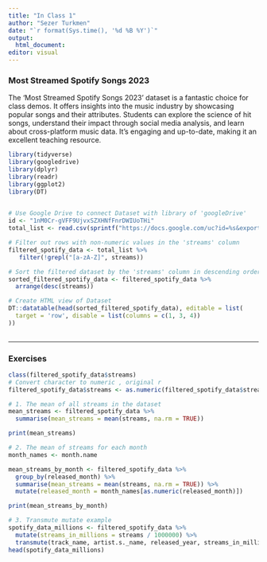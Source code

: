 ```yaml
---
title: "In Class 1"
author: "Sezer Turkmen"
date: "`r format(Sys.time(), '%d %B %Y')`"
output: 
  html_document:
editor: visual
---
```


### Most Streamed Spotify Songs 2023

The 'Most Streamed Spotify Songs 2023' dataset is a fantastic choice for class demos. It offers insights into the music industry by showcasing popular songs and their attributes. Students can explore the science of hit songs, understand their impact through social media analysis, and learn about cross-platform music data. It's engaging and up-to-date, making it an excellent teaching resource.

```r

library(tidyverse)
library(googledrive)
library(dplyr)
library(readr)
library(ggplot2)
library(DT)
 
```

```r
# Use Google Drive to connect Dataset with library of 'googleDrive'
id <- "1nM0Cr-gVFF9UjvxSZXHNfFnrDWIUoTHi"
total_list <- read.csv(sprintf("https://docs.google.com/uc?id=%s&export=download", id))

# Filter out rows with non-numeric values in the 'streams' column
filtered_spotify_data <- total_list %>%
   filter(!grepl("[a-zA-Z]", streams))

# Sort the filtered dataset by the 'streams' column in descending order
sorted_filtered_spotify_data <- filtered_spotify_data %>%
  arrange(desc(streams))

# Create HTML view of Dataset
DT::datatable(head(sorted_filtered_spotify_data), editable = list(
  target = 'row', disable = list(columns = c(1, 3, 4))
))
 
```
---
### Exercises
```r


class(filtered_spotify_data$streams)
# Convert character to numeric , original r
filtered_spotify_data$streams <- as.numeric(filtered_spotify_data$streams)

# 1. The mean of all streams in the dataset
mean_streams <- filtered_spotify_data %>%
  summarise(mean_streams = mean(streams, na.rm = TRUE))

print(mean_streams)

# 2. The mean of streams for each month
month_names <- month.name

mean_streams_by_month <- filtered_spotify_data %>%
  group_by(released_month) %>%
  summarise(mean_streams = mean(streams, na.rm = TRUE)) %>%
  mutate(released_month = month_names[as.numeric(released_month)])

print(mean_streams_by_month)

# 3. Transmute mutate example
spotify_data_millions <- filtered_spotify_data %>%
  mutate(streams_in_millions = streams / 1000000) %>%
  transmute(track_name, artist.s._name, released_year, streams_in_millions)
head(spotify_data_millions)





 
```
